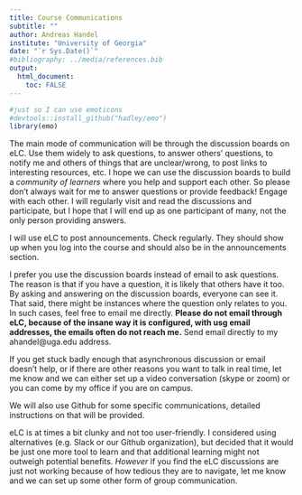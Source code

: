 ---
title: Course Communications
subtitle: ""
author: Andreas Handel
institute: "University of Georgia"
date: "`r Sys.Date()`"
#bibliography: ../media/references.bib
output: 
  html_document:
    toc: FALSE
---



```{r, echo = FALSE}
#just so I can use emoticons
#devtools::install_github("hadley/emo")
library(emo)
```


The main mode of communication will be through the discussion boards on eLC. Use them widely to ask questions, to answer others' questions, to notify me and others of things that are unclear/wrong, to post links to interesting resources, etc. I hope we can use the discussion boards to build a _community of learners_ where you help and support each other. So please don't always wait for me to answer questions or provide feedback! Engage with each other. I will regularly visit and read the discussions and participate, but I hope that I will end up as one participant of many, not the only person providing answers.

I will use eLC to post announcements. Check regularly. They should show up when you log into the course and should also be in the announcements section.

I prefer you use the discussion boards instead of email to ask questions. The reason is that if you have a question, it is likely that others have it too. By asking and answering on the discussion boards, everyone can see it. That said, there might be instances where the question only relates to you. In such cases, feel free to email me directly. __Please do not email through eLC, because of the insane way it is configured, with usg email addresses, the emails often do not reach me.__ Send email directly to my ahandel@uga.edu address.

If you get stuck badly enough that asynchronous discussion or email doesn't help, or if there are other reasons you want to talk in real time, let me know and we can either set up a video conversation (skype or zoom) or you can come by my office if you are on campus. 

We will also use Github for some specific communications, detailed instructions on that will be provided.

eLC is at times a bit clunky and not too user-friendly. I considered using alternatives (e.g. Slack or our Github organization), but decided that it would be just one more tool to learn and that additional learning might not outweigh potential benefits. _However_ if you find the eLC discussions are just not working because of how tedious they are to navigate, let me know and we can set up some other form of group communication.  